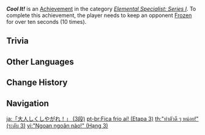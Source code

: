 {{Achievement Infobox
|title        = Cool It!
|id           = 82021
|order id     = 2021
|category     = Elemental Specialist: Series I
|description  = Keep an opponent [[Frozen]] for over 10s (×10).
|requirements = 
|primogems    = 20
|tracking     = Tracks the number of times the player kept an opponent frozen for 10 seconds.
|topic        = 
|set          = Cool It!
|tier         = 3
|tiers_total  = 3
}}
'''''Cool It!''''' is an [[Achievement]] in the category ''[[Elemental Specialist: Series I]]''. To complete this achievement, the player needs to keep an opponent [[Frozen]] for over ten seconds (10 times).

==Trivia==
{{Transclude|Cool It!|Trivia}}
<!--
==Video Guides==
{{EVT
|video1   = 
|caption1 = 
}}
-->
==Other Languages==
{{Other Languages|Transclude=Cool It!}}

==Change History==
{{Change History|1.0}}
<!--
==References==
{{Reflist}}
-->
==Navigation==
{{Achievement Navbox}}

[[ja:「大人しくしやがれ！」 (3段)]]
[[pt-br:Fica frio aí! (Etapa 3)]]
[[th:"ทำตัวดี ๆ หน่อย!" (ระดับ 3)]]
[[vi:"Ngoan ngoãn nào!" (Hạng 3)]]